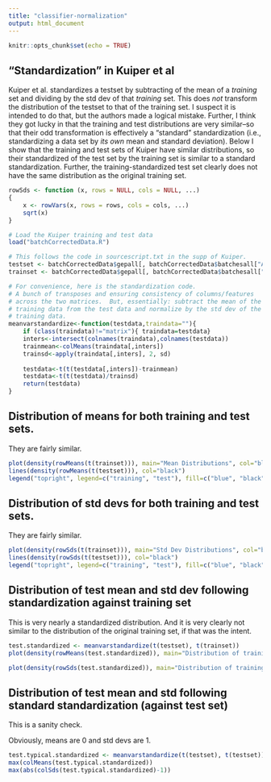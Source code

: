 ```yaml
---
title: "classifier-normalization"
output: html_document
---
```


```r
knitr::opts_chunk$set(echo = TRUE)
```

## "Standardization" in Kuiper et al

Kuiper et al. standardizes a testset by subtracting of the mean of a _training_ set and dividing by the std dev of that _training_ set.  This does _not_ transform the distribution of the testset to that of the training set.  I suspect it is intended to do that, but the authors made a logical mistake.  Further, I think they got lucky in that the training and test distributions are very similar--so that their odd transformation is effectively a "standard" standardization (i.e., standardizing a data set by _its own_ mean and standard deviation).  Below I show that the training and test sets of Kuiper have similar distributions, so their standardized of the test set by the training set is similar to a standard standardization.  Further, the training-standardized test set clearly does not have the same distribution as the original training set.

```r

rowSds <- function (x, rows = NULL, cols = NULL, ...) 
{
    x <- rowVars(x, rows = rows, cols = cols, ...)
    sqrt(x)
}

# Load the Kuiper training and test data
load("batchCorrectedData.R")

# This follows the code in sourcescript.txt in the supp of Kuiper.
testset <- batchCorrectedData$gepall[, batchCorrectedData$batchesall["APEX",]]
trainset <- batchCorrectedData$gepall[, batchCorrectedData$batchesall["H65",]]

# For convenience, here is the standardization code.
# A bunch of transposes and ensuring consistency of columns/features
# across the two matrices.  But, essentially: subtract the mean of the
# training data from the test data and normalize by the std dev of the
# training data.
meanvarstandardize<-function(testdata,traindata=""){
	if (class(traindata)!="matrix"){ traindata=testdata}
	inters<-intersect(colnames(traindata),colnames(testdata))
	trainmean<-colMeans(traindata[,inters])
	trainsd<-apply(traindata[,inters], 2, sd)
	
	testdata<-t(t(testdata[,inters])-trainmean)
	testdata<-t(t(testdata)/trainsd)
	return(testdata)
}

```

## Distribution of means for both training and test sets.

They are fairly similar.

```r
plot(density(rowMeans(t(trainset))), main="Mean Distributions", col="blue")
lines(density(rowMeans(t(testset))), col="black")
legend("topright", legend=c("training", "test"), fill=c("blue", "black"))
```

## Distribution of std devs for both training and test sets.

They are fairly similar.

```r
plot(density(rowSds(t(trainset))), main="Std Dev Distributions", col="blue")
lines(density(rowSds(t(testset))), col="black")
legend("topright", legend=c("training", "test"), fill=c("blue", "black"))
```

## Distribution of test mean and std dev following standardization against training set

This is very nearly a standardized distribution.  And it is very clearly not similar to the distribution of the original training set, if that was the intent.

```r
test.standardized <- meanvarstandardize(t(testset), t(trainset))
plot(density(rowMeans(test.standardized)), main="Distribution of training-normalized test set means")
```

```r
plot(density(rowSds(test.standardized)), main="Distribution of training-normalized test set std devs")
```

## Distribution of test mean and std following standard standardization (against test set)

This is a sanity check.

Obviously, means are 0 and std devs are 1.

```r
test.typical.standardized <- meanvarstandardize(t(testset), t(testset))
max(colMeans(test.typical.standardized))
max(abs(colSds(test.typical.standardized)-1))
```
